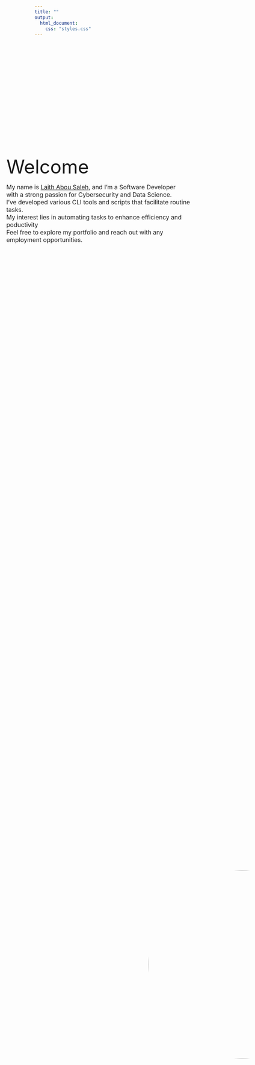 ```yaml
---
title: ""
output:
  html_document:
    css: "styles.css"
---
```


<style>
  .welcome-text {
    position: relative; /* Set the position to relative */
    top: 300px; /* Adjust the distance from the top */
    left: -75px; /* Adjust the distance from the left */
    font-size: 50px;
  }
</style>

<span class="welcome-text">Welcome</span>

<style>
  .body-text {
    position: relative; /* Set the position to relative */
    top: 300px; /* Adjust the distance from the top */
    left: -75px; /* Adjust the distance from the left */
    font-size: 16px;
  }
</style>


<span class="body-text">My name is [Laith Abou Saleh](about.html), and I'm a Software Developer<br> with a strong passion for Cybersecurity and Data Science.<br> I've developed various CLI tools and scripts that facilitate routine tasks.<br> My interest lies in automating tasks to enhance efficiency and poductivity<br>Feel free to explore my portfolio and reach out with any employment opportunities.<br></span>


<style>
.image-container {
    position: relative;
    top: 50%; /* Adjust as needed */
    left: 60%; /* Adjust as needed */
  }
.circular-image {
  border-radius: 100%;
  width: 500px;
  height: 500px;
}
</style>
<div class="image-container">
  <img src="./pages/profilePic.jpg" alt="Profile Picture" class="circular-image">
</div>

